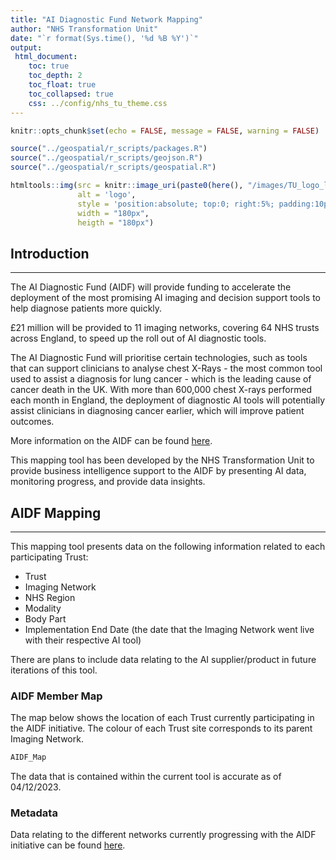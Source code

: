 ```yaml
---
title: "AI Diagnostic Fund Network Mapping"
author: "NHS Transformation Unit"
date: "`r format(Sys.time(), '%d %B %Y')`"
output:
 html_document:
    toc: true
    toc_depth: 2
    toc_float: true
    toc_collapsed: true
    css: ../config/nhs_tu_theme.css
---
```



```r
knitr::opts_chunk$set(echo = FALSE, message = FALSE, warning = FALSE)

source("../geospatial/r_scripts/packages.R")
source("../geospatial/r_scripts/geojson.R")
source("../geospatial/r_scripts/geospatial.R")

```

```r

htmltools::img(src = knitr::image_uri(paste0(here(), "/images/TU_logo_large.png")), 
               alt = 'logo', 
               style = 'position:absolute; top:0; right:5%; padding:10px;',
               width = "180px",
               heigth = "180px")

```

## Introduction
***

The AI Diagnostic Fund (AIDF) will provide funding to accelerate the deployment of the most promising AI imaging and decision support tools to help diagnose patients more quickly.

£21 million will be provided to 11 imaging networks, covering 64 NHS trusts across England, to speed up the roll out of AI diagnostic tools.

The AI Diagnostic Fund will prioritise certain technologies, such as tools that can support clinicians to analyse chest X-Rays - the most common tool used to assist a diagnosis for lung cancer - which is the leading cause of cancer death in the UK. With more than 600,000 chest X-rays performed each month in England, the deployment of diagnostic AI tools will potentially assist clinicians in diagnosing cancer earlier, which will improve patient outcomes.

More information on the AIDF can be found [here](https://transform.england.nhs.uk/ai-lab/ai-lab-programmes/ai-in-imaging/ai-diagnostic-fund/).

This mapping tool has been developed by the NHS Transformation Unit to provide business intelligence support to the AIDF by presenting AI data, monitoring progress, and provide data insights.


## AIDF Mapping {.tabset .tabset-fade}
***

This mapping tool presents data on the following information related to each participating Trust:

* Trust
* Imaging Network
* NHS Region
* Modality
* Body Part
* Implementation End Date (the date that the Imaging Network went live with their respective AI tool)

There are plans to include data relating to the AI supplier/product in future iterations of this tool.


### AIDF Member Map
The map below shows the location of each Trust currently participating in the AIDF initiative. The colour of each Trust site corresponds to its parent Imaging Network.

```r
AIDF_Map
```

The data that is contained within the current tool is accurate as of 04/12/2023.

### Metadata
Data relating to the different networks currently progressing with the AIDF initiative can be found [here](https://future.nhs.uk/NationalDiagnosticsProgramme/view?objectId=45347088).

